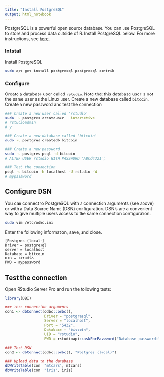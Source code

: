 ```yaml
---
title: "Install PostgreSQL"
output: html_notebook
---
```


PostgreSQL is a powerful open source database. You can use PostgreSQL to store and process data outside of R. Install PostgreSQL below. For more instructions, see [here](# https://www.digitalocean.com/community/tutorials/how-to-install-and-use-postgresql-on-ubuntu-16-04
).

### Intstall

Install PostgreSQL

```bash
sudo apt-get install postgresql postgresql-contrib
```

### Configure

Create a database user called `rstudio`. Note that this database user is not the same user as the Linux user. Create a new database called `bitcoin`. Create a new password and test the connection.

```bash
### Create a new user called 'rstudio'
sudo -u postgres createuser --interactive
# rstudioadmin
# y

### Create a new database called 'bitcoin'
sudo -u postgres createdb bitcoin

### Create a new password
sudo -u postgres psql -d bitcoin
# ALTER USER rstudio WITH PASSWORD 'ABCd4321';

### Test the connection
psql -d bitcoin -h localhost -U rstudio -W 
# mypassword
```

## Configure DSN

You can connect to PostgreSQL with a connection arguments (see above) or with a Data Source Name (DSN) configuration. DSN's are a convenient way to give multiple users access to the same connection configuration.

```bash
sudo vim /etc/odbc.ini
```

Enter the following information, save, and close.

```
[Postgres (local)]
Driver = postgresql
server = localhost
Database = bitcoin
UID = rstudio
PWD = mypassword
```

## Test the connection

Open RStudio Server Pro and run the following tests:

```r
library(DBI)

### Test connection arguments
con1 <- dbConnect(odbc::odbc(), 
                  Driver = "postgresql", 
                  Server = "localhost", 
                  Port = "5432", 
                  Database = "bitcoin", 
                  UID = "rstudio", 
                  PWD = rstudioapi::askForPassword("Database password:"))

### Test DSN
con2 <- dbConnect(odbc::odbc(), "Postgres (local)")

### Upload data to the database
dbWriteTable(con, "mtcars", mtcars)
dbWriteTable(con, "iris", iris)
```

